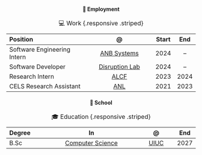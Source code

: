 
#### 👔 Employment {style="text-align:center;"}

::: {#tbl-experience}
| Position                                                                           |               @                                                    | Start | End  |
|:---------------------------------------------------------------------------------- |:------------------------------------------------------------------:|:-----:|:----:|
| Software Engineering Intern                                                        | [ANB Systems](https://www.anbsystems.com/)                         |  2024 |  --  |
| Software Developer                                                                 | [Disruption Lab](https://giesbusiness.illinois.edu/disruption-lab) |  2024 |  --  |
| Research Intern                                                                    |                              [ALCF](https://alcf.anl.gov)          |  2023 | 2024 |
| CELS Research Assistant                                                            |  [ANL](https://www.anl.gov/)                                       |  2021 | 2023 |

:  💻 Work {.responsive .striped}
:::

#### 🍎 School {style="text-align:center;"}

::: {#tbl-education}

|            Degree                     |                               In                                                             |               @                    | End  |
|:------------------------------------- |:--------------------------------------------------------------------------------------------:|:----------------------------------:|:----:|
| B.Sc                                  |  [Computer Science](https://grainger.illinois.edu/academics/undergraduate/majors-and-minors/computer-science)  |      [UIUC](https://illinois.edu/) | 2027 |


: 🎓 Education {.responsive .striped}
:::


